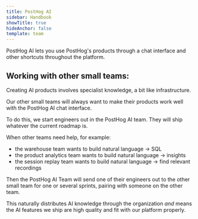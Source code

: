```yaml
---
title: PostHog AI
sidebar: Handbook
showTitle: true
hideAnchor: false
template: team
---
```


PostHog AI lets you use PostHog's products through a chat interface and other shortcuts throughout the platform.

## Working with other small teams:

Creating AI products involves specialist knowledge, a bit like infrastructure.

Our other small teams will always want to make their products work well with the PostHog AI chat interface.

To do this, we start engineers out in the PostHog AI team. They will ship whatever the current roadmap is.

When other teams need help, for example:

-   the warehouse team wants to build natural language -> SQL
-   the product analytics team wants to build natural language -> insights
-   the session replay team wants to build natural language -> find relevant recordings

Then the PostHog AI Team will send one of their engineers out to the other small team for one or several sprints, pairing with someone on the other team.

This naturally distributes AI knowledge through the organization _and_ means the AI features we ship are high quality and fit with our platform properly.
